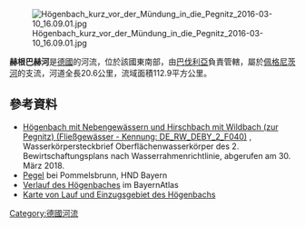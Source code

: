 {{No footnotes|time=2020-12-06T02:53:49+00:00}}
{{Coord|49|30|32.7|N|11|28|59.5|E|display=title}}
[[Image:Högenbach_kurz_vor_der_Mündung_in_die_Pegnitz_2016-03-10_16.09.01.jpg|right]]

'''赫根巴赫河'''是[[德國|德國]]的河流，位於該國東南部，由[[巴伐利亞|巴伐利亞]]負責管轄，屬於[[佩格尼茨河|佩格尼茨河]]的支流，河道全長20.6公里，流域面積112.9平方公里。

==參考資料==
* [http://geoportal.bafg.de/birt_viewer/frameset?__report=RW_WKSB.rptdesign&__navigationbar=false&param_wasserkoerper=DE_RW_DEBY_2_F040 Högenbach mit Nebengewässern und Hirschbach mit Wildbach (zur Pegnitz) (Fließgewässer - Kennung: DE_RW_DEBY_2_F040)] {{Wayback|url=http://geoportal.bafg.de/birt_viewer/frameset?__report=RW_WKSB.rptdesign&__navigationbar=false&param_wasserkoerper=DE_RW_DEBY_2_F040 |date=20180331104257 }}, Wasserkörpersteckbrief Oberflächenwasserkörper des 2. Bewirtschaftungsplans nach Wasserrahmenrichtlinie, abgerufen am 30. März 2018.
* [http://www.hnd.bayern.de/pegel/wasserstand/pegel_wasserstand.php?pgnr=24227006&standalone=1 Pegel] {{Wayback|url=http://www.hnd.bayern.de/pegel/wasserstand/pegel_wasserstand.php?pgnr=24227006&standalone=1 |date=20160819121953 }} bei Pommelsbrunn, HND Bayern
* [http://geoportal.bayern.de/bayernatlas/?zoom=8&Y=4468729.52&X=5484037.06&lang=de&topic=bvv&bgLayer=tk&catalogNodes=12,122 Verlauf des Högenbaches] {{Wayback|url=http://geoportal.bayern.de/bayernatlas/?zoom=8&Y=4468729.52&X=5484037.06&lang=de&topic=bvv&bgLayer=tk&catalogNodes=12,122 |date=20160309100256 }} im BayernAtlas
* [http://www.bis.bayern.de/bis/startWithParam.do?role=fgn&zoomToCoords=4461684.36,5476866.747247239,4476205.2,5487624.752752761&expanded=a_fgn25_1_6,b6_ezg_01&layers=a_fgn25_1_6,b6_ezg_01,b5_ezg_02,b4_ezg_03,b3_ezg_04,b2_ezg_05,b1_ezg_06,decker_by,&vislayer=a_fgn25_1_6,b6_ezg_01,b5_ezg_02,b4_ezg_03,b3_ezg_04,b2_ezg_05,b1_ezg_06,&vistype=val_0_0,val_0_2,val_0_0,val_0_0,val_0_0,val_0_0,val_0_0,&background=karte Karte von Lauf und Einzugsgebiet des Högenbachs] {{Wayback|url=http://www.bis.bayern.de/bis/startWithParam.do?role=fgn&zoomToCoords=4461684.36,5476866.747247239,4476205.2,5487624.752752761&expanded=a_fgn25_1_6,b6_ezg_01&layers=a_fgn25_1_6,b6_ezg_01,b5_ezg_02,b4_ezg_03,b3_ezg_04,b2_ezg_05,b1_ezg_06,decker_by,&vislayer=a_fgn25_1_6,b6_ezg_01,b5_ezg_02,b4_ezg_03,b3_ezg_04,b2_ezg_05,b1_ezg_06,&vistype=val_0_0,val_0_2,val_0_0,val_0_0,val_0_0,val_0_0,val_0_0,&background=karte |date=20160311183911 }}

{{Germany-geo-stub}}
[[Category:德國河流|Category:德國河流]]